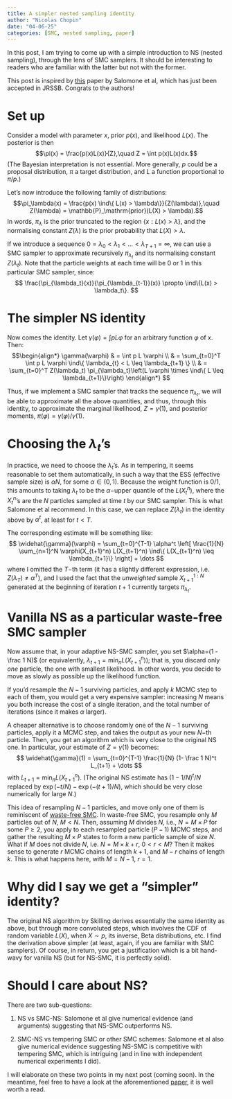 ```yaml
---
title: A simpler nested sampling identity
author: "Nicolas Chopin"
date: "04-06-25"
categories: [SMC, nested sampling, paper]
---
```


::: {.hidden}
$$
 \newcommand{\ind}{\mathbb{1}}
$$
:::

In this post, I am trying to come up with a simple introduction to NS (nested
sampling), through the lens of SMC samplers. It should be interesting to readers
who are familiar with the latter but not with the former.

This post is inspired by [this](https://arxiv.org/abs/1805.03924) paper by
Salomone et al, which has just been accepted in JRSSB. Congrats to the authors!

# Set up

Consider a model with parameter $x$, prior $p(x)$, and likelihood $L(x)$. The
posterior is then 
$$\pi(x) = \frac{p(x)L(x)}{Z},\quad Z = \int p(x)L(x)dx.$$
(The Bayesian interpretation is not essential. More generally, $p$ could be a
proposal distribution, $\pi$ a target distribution, and $L$ a function
proportional to $\pi/p$.)

Let's now introduce the following family of distributions:
$$\pi_\lambda(x) = \frac{p(x) \ind\{ L(x) > \lambda\}}{Z(\lambda)},\quad
Z(\lambda) = \mathbb{P}_\mathrm{prior}(L(X) > \lambda).$$
In words, $\pi_\lambda$ is the prior truncated to the region 
$\{x: L(x) > \lambda\}$, and the
normalising constant $Z(\lambda)$ is the prior probability that
$L(X)>\lambda$.

If we introduce a sequence $0=\lambda_{0} < \lambda_1 < \dots < \lambda_{T+1} =
\infty$, we can use a SMC sampler to approximate recursively $\pi_{\lambda_t}$
and its normalising constant $Z(\lambda_t)$. Note that the particle weights at
each time will be 0 or 1 in this particular SMC sampler, since:
$$ \frac{\pi_{\lambda_t}(x)}{\pi_{\lambda_{t-1}}(x)} \propto \ind\{L(x) >
\lambda_t\}. 
$$

# The simpler NS identity

Now comes the identity. Let $\gamma(\varphi) = \int p L \varphi$ for an
arbitrary function $\varphi$ of $x$. Then:
$$\begin{align*}
\gamma(\varphi) & = \int p L \varphi \\
    & = \sum_{t=0}^T \int p L \varphi \ind\{ \lambda_{t} < L \leq \lambda_{t+1} \} \\
    & = \sum_{t=0}^T Z(\lambda_t) \pi_{\lambda_t}\left(L \varphi \times \ind\{ L \leq
    \lambda_{t+1}\}\right)
\end{align*}
$$

Thus, if we implement a SMC sampler that tracks the sequence $\pi_{\lambda_t}$,
we will be able to approximate all the above quantities, and thus, through this
identity, to approximate the marginal likelihood, $Z=\gamma(1)$, and posterior
moments, $\pi(\varphi) = \gamma(\varphi) / \gamma(1)$. 

# Choosing the $\lambda_t$'s

In practice, we need to choose the $\lambda_t$'s. As in tempering, it seems
reasonable to set them automatically, in such a way that the ESS (effective
sample size) is $\alpha N$, for some $\alpha\in(0, 1)$. Because the weight
function is $0/1$, this amounts to taking $\lambda_t$ to be the $\alpha-$upper
quantile of the $L(X_t^n)$, where the $X_t^n$'s are the $N$ particles sampled
at time $t$ by our SMC sampler. This is what Salomone et al recommend. 
In this case, we can replace $Z(\lambda_t)$ in the identity above by $\alpha^t$,
at least for $t<T$. 

The corresponding estimate will be something like:
$$
\widehat{\gamma}(\varphi) 
     = \sum_{t=0}^{T-1} \alpha^t \left[ \frac{1}{N} \sum_{n=1}^N \varphi(X_{t+1}^n) L(X_{t+1}^n)
    \ind\{ L(X_{t+1}^n) \leq \lambda_{t+1}\} \right] + \dots
$$
where I omitted the $T-$th term (it has a slightly different expression, i.e.
$Z(\lambda_T)\neq \alpha^T$), and I used the fact that 
the *unweighted* sample $X_{t+1}^{1:N}$ generated at the beginning of
iteration $t+1$ currently targets $\pi_{\lambda_t}$. 

# Vanilla NS as a particular waste-free SMC sampler

Now assume that, in your adaptive NS-SMC sampler, you set $\alpha=(1 - \frac 1
N)$ (or equivalently, $\lambda_{t+1}=\min_n L(X_{t+1}^n)$); that is, you discard only
*one* particle, the one with smallest likelihood. In other words, you decide to
move as slowly as possible up the likelihood function. 

If you'd resample the $N-1$ surviving particles, and apply $k$ MCMC step to
each of them, you would get a very expensive sampler: increasing $N$ means you
both increase the cost of a single iteration, and the total number
of iterations (since it makes $\alpha$ larger). 

A cheaper alternative is to choose randomly one of the $N-1$ surviving
particles, apply it a MCMC step, and takes the output as your new $N-$th
particle. Then, you get an algorithm which is very close to the original NS
one. In particular, your estimate of $Z=\gamma(1)$ becomes:
$$
\widehat{\gamma}(1) 
     = \sum_{t=0}^{T-1} \frac{1}{N} (1- \frac 1 N)^t L_{t+1} + \dots
$$
with $L_{t+1} = \min_n L(X_{t+1}^n)$. (The original NS estimate has 
$(1-1/N)^t/N$ replaced by $\exp(-t/N) - \exp(-(t+1)/N)$, which should be very
close numerically for large $N$.)

This idea of resampling $N-1$ particles, and move only one of them is
reminiscent of [waste-free SMC](https://arxiv.org/abs/2011.02328). In
waste-free SMC, you resample only $M$ particles out of $N$, $M<N$. Then,
assuming $M$ divides $N$, i.e., $N=M\times P$ for some $P\geq 2$, you apply to
each resampled particle $(P-1)$ MCMC steps, and gather the resulting $M\times
P$ states to form a new particle sample of size $N$. What if $M$ does not
divide $N$, i.e. $N=M \times k +r$, $0<r<M$? Then it makes sense to generate 
$r$ MCMC chains of length $k+1$, and $M-r$ chains of length $k$. This is what happens
here, with $M=N-1$, $r=1$.


# Why did I say we get a "simpler" identity?

The original NS algorithm by Skilling derives essentially the same identity
as above, but through more convoluted steps, which involves the CDF of random
variable $L(X)$, when $X\sim p$, its inverse, Beta distributions, etc. I find
the derivation above simpler (at least, again, if you are familiar with SMC
samplers). Of course, in return, you get a justification which 
is a bit hand-wavy for vanilla NS (but for NS-SMC, it is perfectly solid). 


# Should I care about NS?

There are two sub-questions:

1. NS vs SMC-NS: Salomone et al give numerical evidence (and
   arguments) suggesting that NS-SMC outperforms NS. 

2. SMC-NS vs tempering SMC or other SMC schemes: Salomone et al also give numerical
   evidence suggesting NS-SMC is competitive with tempering SMC, which is
   intriguing (and in line with independent numerical experiments I did). 

I will elaborate on these two points in my next post (coming soon). In the
meantime, feel free to have a look at the aforementioned
[paper](https://arxiv.org/abs/1805.03924), it is well worth a read. 

